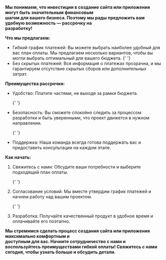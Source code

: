 
**Мы понимаем, что инвестиции в создание сайта или приложения могут быть значительным финансовым <br /> шагом для вашего бизнеса. Поэтому мы рады предложить вам удобную возможность — рассрочку на <br /> разработку!**

<Spacer y="lg" />

**Что мы предлагаем:**

<Spacer y="md" />

- Гибкий график платежей: Вы можете выбрать наиболее удобный для вас план оплаты. Мы предлагаем несколько вариантов, чтобы вы могли выбрать оптимальный для вашего бюджета.
     {' '}
     <Spacer y="md" />
- Без скрытых платежей: Вся информация о платежах прозрачна, и мы гарантируем отсутствие скрытых сборов или дополнительных затрат.

<Spacer y="lg" />

**Преимущества рассрочки:**

<Spacer y="md" />

- Удобство: Платите частями, не выходя за рамки бюджета.

     {' '}
     <Spacer y="md" />

- Безопасность: Вы сможете спокойно следить за процессом разработки и быть уверенными, что проект движется в нужном направлении.

     {' '}
     <Spacer y="md" />

- Поддержка: Наша команда всегда готова поддержать вас и предоставить консультации на каждом этапе.

<Spacer y="lg" />

**Как начать:**

<Spacer y="md" />

1. Свяжитесь с нами: Обсудите ваши потребности и выберите подходящий план оплаты.

      {' '}
      <Spacer y="md" />

2. Согласование условий: Мы вместе утвердим график платежей и начнем работу над вашим проектом.

      {' '}
      <Spacer y="md" />

3. Разработка: Получайте качественный продукт в удобное время и оплачивайте его поэтапно.

<Spacer y="lg" />

**Мы стремимся сделать процесс создания сайта или приложения максимально комфортным и <br/>
доступным для вас. Начните сотрудничество с нами и воспользуйтесь преимуществами гибкой оплаты!
Свяжитесь с нами сегодня, чтобы узнать больше и обсудить детали.**
